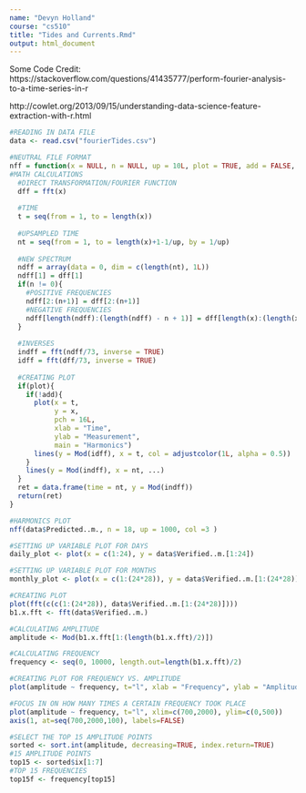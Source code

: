 ```yaml
---
name: "Devyn Holland" 
course: "cs510"
title: "Tides and Currents.Rmd"
output: html_document
---
```

Some Code Credit:
https://stackoverflow.com/questions/41435777/perform-fourier-analysis-to-a-time-series-in-r

http://cowlet.org/2013/09/15/understanding-data-science-feature-extraction-with-r.html


```r
#READING IN DATA FILE
data <- read.csv("fourierTides.csv")

#NEUTRAL FILE FORMAT
nff = function(x = NULL, n = NULL, up = 10L, plot = TRUE, add = FALSE, main = NULL, ...){
#MATH CALCULATIONS
  #DIRECT TRANSFORMATION/FOURIER FUNCTION
  dff = fft(x)
  
  #TIME
  t = seq(from = 1, to = length(x))
  
  #UPSAMPLED TIME
  nt = seq(from = 1, to = length(x)+1-1/up, by = 1/up)
  
  #NEW SPECTRUM
  ndff = array(data = 0, dim = c(length(nt), 1L))
  ndff[1] = dff[1] 
  if(n != 0){
    #POSITIVE FREQUENCIES
    ndff[2:(n+1)] = dff[2:(n+1)]
    #NEGATIVE FREQUENCIES
    ndff[length(ndff):(length(ndff) - n + 1)] = dff[length(x):(length(x) - n + 1)]
  }
  
  #INVERSES
  indff = fft(ndff/73, inverse = TRUE)
  idff = fft(dff/73, inverse = TRUE)
  
  #CREATING PLOT
  if(plot){
    if(!add){
      plot(x = t,
           y = x, 
           pch = 16L, 
           xlab = "Time", 
           ylab = "Measurement",
           main = "Harmonics")
      lines(y = Mod(idff), x = t, col = adjustcolor(1L, alpha = 0.5))
    }
    lines(y = Mod(indff), x = nt, ...)
  }
  ret = data.frame(time = nt, y = Mod(indff))
  return(ret)
}
```


```r
#HARMONICS PLOT
nff(data$Predicted..m., n = 18, up = 1000, col =3 )
```


```r
#SETTING UP VARIABLE PLOT FOR DAYS
daily_plot <- plot(x = c(1:24), y = data$Verified..m.[1:24])

#SETTING UP VARIABLE PLOT FOR MONTHS
monthly_plot <- plot(x = c(1:(24*28)), y = data$Verified..m.[1:(24*28)])

#CREATING PLOT
plot(fft(c(c(1:(24*28)), data$Verified..m.[1:(24*28)])))
b1.x.fft <- fft(data$Verified..m.)

#CALCULATING AMPLITUDE
amplitude <- Mod(b1.x.fft[1:(length(b1.x.fft)/2)])

#CALCULATING FREQUENCY
frequency <- seq(0, 10000, length.out=length(b1.x.fft)/2)

#CREATING PLOT FOR FREQUENCY VS. AMPLITUDE
plot(amplitude ~ frequency, t="l", xlab = "Frequency", ylab = "Amplitude")
```

```r
#FOCUS IN ON HOW MANY TIMES A CERTAIN FREQUENCY TOOK PLACE
plot(amplitude ~ frequency, t="l", xlim=c(700,2000), ylim=c(0,500))
axis(1, at=seq(700,2000,100), labels=FALSE)  
```
```r
#SELECT THE TOP 15 AMPLITUDE POINTS
sorted <- sort.int(amplitude, decreasing=TRUE, index.return=TRUE)
#15 AMPLITUDE POINTS
top15 <- sorted$ix[1:7] 
#TOP 15 FREQUENCIES
top15f <- frequency[top15] 
```
